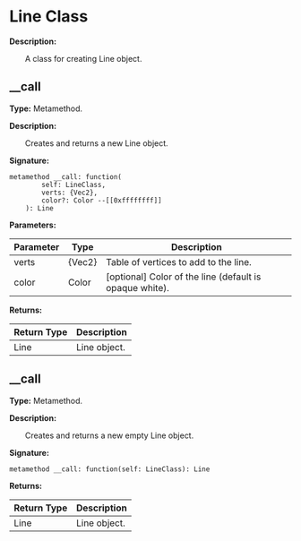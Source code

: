 
# Line Class

**Description:**

&emsp;&emsp;A class for creating Line object.

## __call

**Type:** Metamethod.

**Description:**

&emsp;&emsp;Creates and returns a new Line object.

**Signature:**
```tl
metamethod __call: function(
		self: LineClass,
		verts: {Vec2},
		color?: Color --[[0xffffffff]]
	): Line
```

**Parameters:**

| Parameter | Type | Description |
| --- | --- | --- |
| verts | \{Vec2} | Table of vertices to add to the line. |
| color | Color | [optional] Color of the line (default is opaque white). |

**Returns:**

| Return Type | Description |
| --- | --- |
| Line | Line object. |

## __call

**Type:** Metamethod.

**Description:**

&emsp;&emsp;Creates and returns a new empty Line object.

**Signature:**
```tl
metamethod __call: function(self: LineClass): Line
```

**Returns:**

| Return Type | Description |
| --- | --- |
| Line | Line object. |
